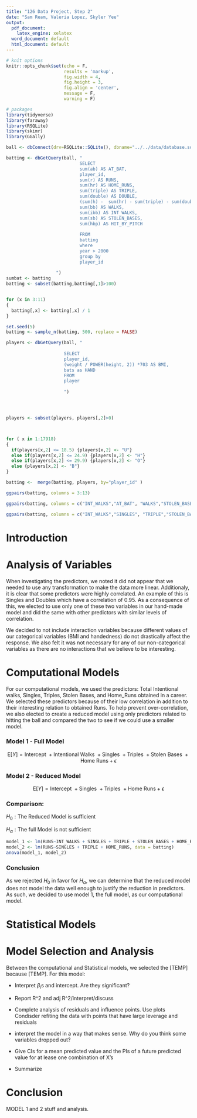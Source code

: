 ```yaml
---
title: "126 Data Project, Step 2"
date: "Sam Ream, Valeria Lopez, Skyler Yee"
output:
  pdf_document:
    latex_engine: xelatex
  word_document: default
  html_document: default
---
```


```r
# knit options
knitr::opts_chunk$set(echo = F,
                      results = 'markup',
                      fig.width = 4,
                      fig.height = 3,
                      fig.align = 'center',
                      message = F,
                      warning = F)

# packages
library(tidyverse)
library(faraway)
library(RSQLite)
library(skimr)
library(GGally)
```
```r
ball <- dbConnect(drv=RSQLite::SQLite(), dbname="../../data/database.sqlite")
```
```r
batting <- dbGetQuery(ball, "
                            SELECT
                            sum(ab) AS AT_BAT,
                            player_id,
                            sum(r) AS RUNS,
                            sum(hr) AS HOME_RUNS, 
                            sum(triple) AS TRIPLE,
                            sum(double) AS DOUBLE,
                            (sum(h) -  sum(hr) - sum(triple) - sum(double)) AS SINGLES,
                            sum(bb) AS WALKS,
                            sum(ibb) AS INT_WALKS,
                            sum(sb) AS STOLEN_BASES,
                            sum(hbp) AS HIT_BY_PITCH
                            
                            FROM
                            batting
                            where
                            year > 2000
                            group by
                            player_id
                            
                   ")
sumbat <- batting
batting <- subset(batting,batting[,1]>100)


for (x in 3:11) 
{
  batting[,x] <- batting[,x] / 1
}

set.seed(5)
batting <- sample_n(batting, 500, replace = FALSE)

players <- dbGetQuery(ball, "
                      
                      SELECT 
                      player_id,
                      (weight / POWER(height, 2)) *703 AS BMI,
                      bats as HAND
                      FROM
                      player
                      
                      ")




players <- subset(players, players[,2]>0)



for ( x in 1:17918)
{
  if(players[x,2] <= 18.5) {players[x,2] <- "U"} 
  else if(players[x,2] <= 24.9) {players[x,2] <- "H"}
  else if(players[x,2] <= 29.9) {players[x,2] <- "O"}
  else {players[x,2] <- "B"}
}

batting <-  merge(batting, players, by="player_id" )
```

```r
ggpairs(batting, columns = 3:13)
```

```r
ggpairs(batting, columns = c("INT_WALKS","AT_BAT", "WALKS","STOLEN_BASES", "HIT_BY_PITCH"))
```

```r
ggpairs(batting, columns = c("INT_WALKS","SINGLES", "TRIPLE","STOLEN_BASES", "HOME_RUNS"))
```






# Introduction

# Analysis of Variables 

When investigating the predictors, we noted it did not appear that we needed to use any transformation to make the data more linear. Additionaly, it is clear that some predictors were highly correlated. An example of this is Singles and Doubles which have a correlation of 0.95. As a consequence of this, we elected to use only one of these two variables in our hand-made model and did the same with other predictors with similar levels of correlation.

We decided to not include interaction variables because different values of our categorical variables (BMI and handedness) do not drastically affect the response. We also felt it was not necessary for any of our non-categorical variables as there are no interactions that we believe to be interesting.

# Computational Models

For our computational models, we used the predictors: Total Intentional walks, Singles, Triples, Stolen Bases, and Home_Runs obtained in a career. We selected these predictors because of their low correlation in addition to their interesting relation to obtained Runs. To help prevent over-correlation, we also elected to create a reduced model using only predictors related to hitting the ball and compared the two to see if we could use a smaller model.

### Model 1 - Full Model

$$\text{E}[Y]=\text{Intercept } + \text{Intentional Walks }+\text{Singles }+\text{Triples }+\text{Stolen Bases }+\text{Home Runs}+\epsilon$$

### Model 2 - Reduced Model

$$\text{E}[Y]=\text{Intercept } + \text{Singles }+\text{Triples }+\text{Home Runs}+\epsilon$$

### Comparison:

$H_0: \text{The Reduced Model is sufficient}$

$H_\alpha: \text{The full Model is not sufficient}$


```r
model_1 <- lm(RUNS~INT_WALKS + SINGLES + TRIPLE + STOLEN_BASES + HOME_RUNS, data = batting)
model_2 <- lm(RUNS~SINGLES + TRIPLE + HOME_RUNS, data = batting)
anova(model_1, model_2)
```

### Conclusion

As we rejected $H_0$ in favor for $H_\alpha$, we can determine that the reduced model does not model the data well enough to justify the reduction in predictors. As such, we decided to use model 1, the full model, as our computational model.






# Statistical Models

# Model Selection and Analysis

Between the computational and Statistical models, we selected the [TEMP] because [TEMP]. For this model:

- Interpret $\beta_i$s and intercept. Are they significant?

- Report R^2 and adj R^2/interpret/discuss

- Complete analysis of residuals and influence points. Use plots Condisder refiting the data with points that have large leverage and residuals

- interpret the model in a way that makes sense. Why do you think some variables dropped out?

- Give CIs for a mean predicted value and the PIs of a future predicted value for at lease one combination of X's

- Summarize

# Conclusion

MODEL 1 and 2 stuff and analysis.




